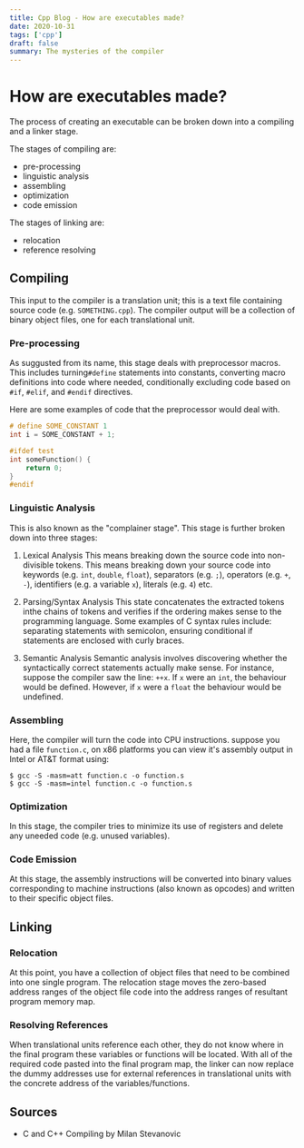 ```yaml
---
title: Cpp Blog - How are executables made?
date: 2020-10-31
tags: ['cpp']
draft: false
summary: The mysteries of the compiler
---
```


# How are executables made?

The process of creating an executable can be broken down into a compiling and a linker stage.

The stages of compiling are:

- pre-processing
- linguistic analysis
- assembling
- optimization
- code emission

The stages of linking are:

- relocation
- reference resolving

## Compiling

This input to the compiler is a translation unit; this is a text file containing source code (e.g. `SOMETHING.cpp`). The compiler output will be a collection of binary object files, one for each translational unit.

### Pre-processing

As suggusted from its name, this stage deals with preprocessor macros. This includes turning`#define` statements into constants, converting macro definitions into code where needed, conditionally excluding code based on `#if`, `#elif`, and `#endif` directives.

Here are some examples of code that the preprocessor would deal with.

```cpp
# define SOME_CONSTANT 1
int i = SOME_CONSTANT + 1;

#ifdef test
int someFunction() {
    return 0;
}
#endif
```

### Linguistic Analysis

This is also known as the "complainer stage". This stage is further broken down into three stages:

1. Lexical Analysis
   This means breaking down the source code into non-divisible tokens. This means breaking down your source code into keywords (e.g. `int`, `double`, `float`), separators (e.g. `;`), operators (e.g. `+`, `-`), identifiers (e.g. a variable `x`), literals (e.g. `4`) etc.

2. Parsing/Syntax Analysis
   This state concatenates the extracted tokens inthe chains of tokens and verifies if the ordering makes sense to the programming language. Some examples of C syntax rules include: separating statements with semicolon, ensuring conditional if statements are enclosed with curly braces.

3. Semantic Analysis
   Semantic analysis involves discovering whether the syntactically correct statements actually make sense. For instance, suppose the compiler saw the line: `++x`. If `x` were an `int`, the behaviour would be defined. However, if `x` were a `float` the behaviour would be undefined.

### Assembling

Here, the compiler will turn the code into CPU instructions. suppose you had a file `function.c`, on x86 platforms you can view it's assembly output in Intel or AT&T format using:

```consolve
$ gcc -S -masm=att function.c -o function.s
$ gcc -S -masm=intel function.c -o function.s
```

### Optimization

In this stage, the compiler tries to minimize its use of registers and delete any uneeded code (e.g. unused variables).

### Code Emission

At this stage, the assembly instructions will be converted into binary values corresponding to machine instructions (also known as opcodes) and written to their specific object files.

## Linking

### Relocation

At this point, you have a collection of object files that need to be combined into one single program. The relocation stage moves the zero-based address ranges of the object file code into the address ranges of resultant program memory map.

### Resolving References

When translational units reference each other, they do not know where in the final program these variables or functions will be located. With all of the required code pasted into the final program map, the linker can now replace the dummy addresses use for external references in translational units with the concrete address of the variables/functions.

## Sources

- C and C++ Compiling by Milan Stevanovic
